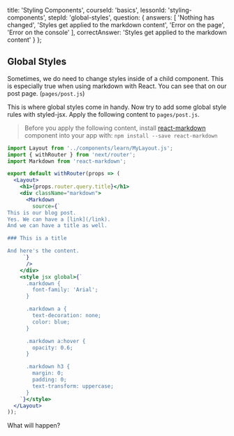 
  title: 'Styling Components',
  courseId: 'basics',
  lessonId: 'styling-components',
  stepId: 'global-styles',
  question: {
    answers: [
      'Nothing has changed',
      'Styles get applied to the markdown content',
      'Error on the page',
      'Error on the console'
    ],
    correctAnswer: 'Styles get applied to the markdown content'
  }
};

## Global Styles

Sometimes, we do need to change styles inside of a child component. This is especially true when using markdown with React. You can see that on our post page. (`pages/post.js`)

This is where global styles come in handy. Now try to add some global style rules with styled-jsx. Apply the following content to `pages/post.js`.

> Before you apply the following content, install [react-markdown](https://github.com/rexxars/react-markdown) component into your app with: `npm install --save react-markdown`

```jsx
import Layout from '../components/learn/MyLayout.js';
import { withRouter } from 'next/router';
import Markdown from 'react-markdown';

export default withRouter(props => (
  <Layout>
    <h1>{props.router.query.title}</h1>
    <div className="markdown">
      <Markdown
        source={`
This is our blog post.
Yes. We can have a [link](/link).
And we can have a title as well.

### This is a title

And here's the content.
     `}
      />
    </div>
    <style jsx global>{`
      .markdown {
        font-family: 'Arial';
      }

      .markdown a {
        text-decoration: none;
        color: blue;
      }

      .markdown a:hover {
        opacity: 0.6;
      }

      .markdown h3 {
        margin: 0;
        padding: 0;
        text-transform: uppercase;
      }
    `}</style>
  </Layout>
));
```

What will happen?

